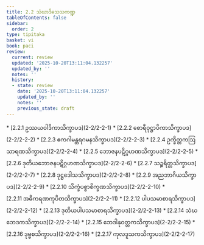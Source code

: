 ```yaml
---
title: 2.2 သံဃာဒိသေသကဏ္ဍ
tableOfContents: false
sidebar:
  order: 2
type: tipitaka
basket: vi
book: paci
review:
  current: review
  updated: '2025-10-20T13:11:04.132257'
  updated_by: ''
  notes: ''
  history:
  - state: review
    date: '2025-10-20T13:11:04.132257'
    updated_by: ''
    notes: ''
    previous_state: draft
---
```



<DynamicBreadcrumb />


<ReviewStatus review={frontmatter.review} showDetails={true} />

<HypothesisAnnotation frontmatter={frontmatter} />



<TableOfContents book="paci" section="2.2">
* [2.2.1 ဥဿယဝါဒိကာသိက္ခာပဒ](2-2/2-2-1)
* [2.2.2 စောရီဝုဋ္ဌာပိကာသိက္ခာပဒ](2-2/2-2-2)
* [2.2.3 ဧကဂါမန္တရဂမနသိက္ခာပဒ](2-2/2-2-3)
* [2.2.4 ဥက္ခိတ္တကဩသာရဏသိက္ခာပဒ](2-2/2-2-4)
* [2.2.5 ဘောဇနပဋိဂ္ဂဟဏသိက္ခာပဒ](2-2/2-2-5)
* [2.2.6 ဒုတိယဘောဇနပဋိဂ္ဂဟဏသိက္ခာပဒ](2-2/2-2-6)
* [2.2.7 သဉ္စရိတ္တသိက္ခာပဒ](2-2/2-2-7)
* [2.2.8 ဒုဋ္ဌဒေါသသိက္ခာပဒ](2-2/2-2-8)
* [2.2.9 အညဘာဂိယသိက္ခာပဒ](2-2/2-2-9)
* [2.2.10 သိက္ခံပစ္စာစိက္ခဏသိက္ခာပဒ](2-2/2-2-10)
* [2.2.11 အဓိကရဏကုပိတသိက္ခာပဒ](2-2/2-2-11)
* [2.2.12 ပါပသမာစာရသိက္ခာပဒ](2-2/2-2-12)
* [2.2.13 ဒုတိယပါပသမာစာရသိက္ခာပဒ](2-2/2-2-13)
* [2.2.14 သံဃဘေဒကသိက္ခာပဒ](2-2/2-2-14)
* [2.2.15 ဘေဒါနုဝတ္တကသိက္ခာပဒ](2-2/2-2-15)
* [2.2.16 ဒုဗ္ဗစသိက္ခာပဒ](2-2/2-2-16)
* [2.2.17 ကုလဒူသကသိက္ခာပဒ](2-2/2-2-17)
</TableOfContents>